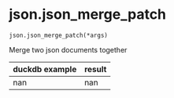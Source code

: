 # json.json_merge_patch { #duckops.json.json_merge_patch }

`json.json_merge_patch(*args)`

Merge two json documents together

| duckdb example | result |
| -------------- | ------ |
| nan | nan |
